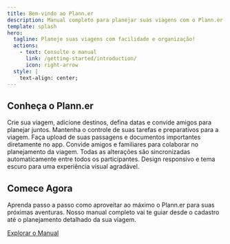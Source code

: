 ```yaml
---
title: Bem-vindo ao Plann.er
description: Manual completo para planejar suas viagens com o Plann.er.
template: splash
hero:
  tagline: Planeje suas viagens com facilidade e organização!
  actions:
    - text: Consulte o manual
      link: /getting-started/introduction/
      icon: right-arrow
  style: |
    text-align: center;
---
```



## Conheça o Plann.er

<CardGrid stagger class="gap-6 grid-cols-1 sm:grid-cols-2 lg:grid-cols-3">
  <Card title="Organização Completa">
    Crie sua viagem, adicione destinos, defina datas e convide amigos para
    planejar juntos.
  </Card>
  <Card title="Listas de Itens">
    Mantenha o controle de suas tarefas e preparativos para a viagem.
  </Card>
  <Card title="Armazenamento de Passagens">
    Faça upload de suas passagens e documentos importantes diretamente no app.
  </Card>
  <Card title="Compartilhamento Simples">
    Convide amigos e familiares para colaborar no planejamento da viagem.
  </Card>
  <Card title="Sincronização em Tempo Real">
    Todas as alterações são sincronizadas automaticamente entre todos os
    participantes.
  </Card>
  <Card title="Interface Moderna">
    Design responsivo e tema escuro para uma experiência visual agradável.
  </Card>
</CardGrid>

## Comece Agora

Aprenda passo a passo como aproveitar ao máximo o Plann.er para suas próximas aventuras.
Nosso manual completo vai te guiar desde o cadastro até o planejamento detalhado da sua viagem.

<div class="mt-8 flex justify-center">
  <a
    href="/getting-started/introduction/"
    class="inline-flex items-center justify-center py-3 px-6 bg-lime-500 hover:bg-lime-600 text-zinc-900 rounded-lg font-medium transition-colors"
  >
    Explorar o Manual
  </a>
</div>
